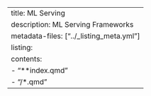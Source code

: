 ---
title: ML Serving
description: ML Serving Frameworks
metadata-files: ["../_listing_meta.yml"]
listing:
  contents:
   - "**index.qmd"
   - "/*.qmd"
---